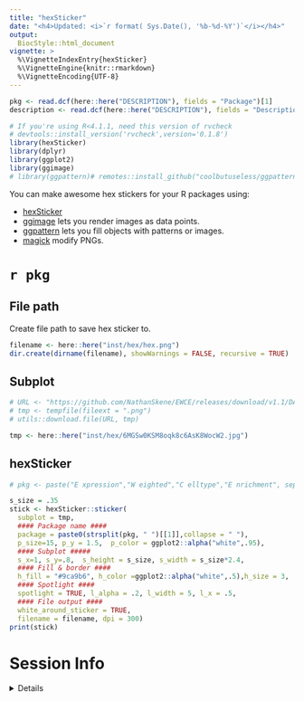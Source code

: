 ```yaml
---
title: "hexSticker"
date: "<h4>Updated: <i>`r format( Sys.Date(), '%b-%d-%Y')`</i></h4>"
output:
  BiocStyle::html_document
vignette: >
  %\VignetteIndexEntry{hexSticker}
  %\VignetteEngine{knitr::rmarkdown}
  %\VignetteEncoding{UTF-8}
---
```


```r
pkg <- read.dcf(here::here("DESCRIPTION"), fields = "Package")[1]
description <- read.dcf(here::here("DESCRIPTION"), fields = "Description")[1]

# If you're using R<4.1.1, need this version of rvcheck
# devtools::install_version('rvcheck',version='0.1.8') 
library(hexSticker)
library(dplyr)
library(ggplot2)
library(ggimage)
# library(ggpattern)# remotes::install_github("coolbutuseless/ggpattern")
```

You can make awesome hex stickers for your R packages using:

- [hexSticker](https://github.com/GuangchuangYu/hexSticker)  
- [ggimage](https://github.com/GuangchuangYu/ggimage) 
lets you render images as data points.  
- [ggpattern](https://coolbutuseless.github.io/package/ggpattern/)
lets you fill objects with patterns or images.
- [magick](https://cran.r-project.org/web/packages/magick/vignettes/intro.html) 
modify PNGs.

# `r pkg`

## File path

Create file path to save hex sticker to.

```r
filename <- here::here("inst/hex/hex.png")
dir.create(dirname(filename), showWarnings = FALSE, recursive = TRUE)
```

## Subplot

```r
# URL <- "https://github.com/NathanSkene/EWCE/releases/download/v1.1/DALL.E.2023-03-10.01.14.58.-.cell.type.specific.gene.enrichment.png"
# tmp <- tempfile(fileext = ".png")
# utils::download.file(URL, tmp)

tmp <- here::here("inst/hex/6MGSw0KSM8oqk8c6AsK8WocW2.jpg")
```



## hexSticker 

```r
# pkg <- paste("E xpression","W eighted","C elltype","E nrichment", sep = "<br>")

s_size = .35
stick <- hexSticker::sticker( 
  subplot = tmp,
  #### Package name ####
  package = paste0(strsplit(pkg, " ")[[1]],collapse = " "),
  p_size=15, p_y = 1.5,  p_color = ggplot2::alpha("white",.95),
  #### Subplot #####
  s_x=1, s_y=.8,  s_height = s_size, s_width = s_size*2.4,
  #### Fill & border ####
  h_fill = "#9ca9b6", h_color =ggplot2::alpha("white",.5),h_size = 3,
  #### Spotlight ####
  spotlight = TRUE, l_alpha = .2, l_width = 5, l_x = .5,
  #### File output ####
  white_around_sticker = TRUE,
  filename = filename, dpi = 300)
print(stick)
```

# Session Info 

<details> 

```r
utils::sessionInfo()
```

</details>  
